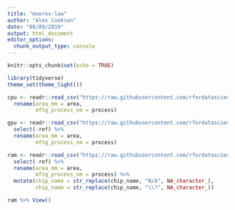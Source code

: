 ```yaml
---
title: "moores-law"
author: "Alex Cookson"
date: "08/09/2019"
output: html_document
editor_options: 
  chunk_output_type: console
---
```


```r
knitr::opts_chunk$set(echo = TRUE)
```



```r
library(tidyverse)
theme_set(theme_light())
```



```r
cpu <- readr::read_csv("https://raw.githubusercontent.com/rfordatascience/tidytuesday/master/data/2019/2019-09-03/cpu.csv") %>%
  rename(area_mm = area,
         mftg_process_nm = process)

gpu <- readr::read_csv("https://raw.githubusercontent.com/rfordatascience/tidytuesday/master/data/2019/2019-09-03/gpu.csv") %>%
  select(-ref) %>%
  rename(area_mm = area,
         mftg_process_nm = process)

ram <- readr::read_csv("https://raw.githubusercontent.com/rfordatascience/tidytuesday/master/data/2019/2019-09-03/ram.csv") %>%
  select(-ref) %>%
  rename(area_mm = area,
         mftg_process_nm = process) %>%
  mutate(chip_name = str_replace(chip_name, "N/A", NA_character_),
         chip_name = str_replace(chip_name, "\\?", NA_character_))
```



```r
ram %>% View()
```

